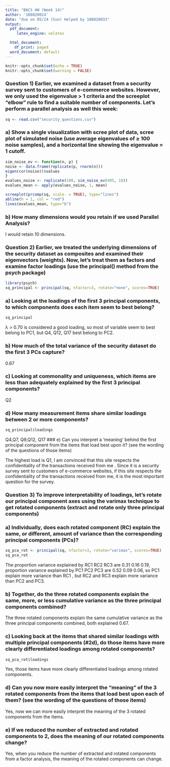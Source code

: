 ---
title: "BACS HW (Week 14)"
author: '108020024'
date: "due on 05/24 (Sun) Helped by 108020033"
output:
  pdf_document:
     latex_engine: xelatex

  html_document:
    df_print: paged
  word_document: default
---

```{r setup, include=FALSE}
knitr::opts_chunk$set(echo = TRUE)
knitr::opts_chunk$set(warning = FALSE) 

```

### Question 1)  Earlier, we examined a dataset from a security survey sent to customers of e-commerce websites. However, we only used the eigenvalue > 1 criteria and the screeplot “elbow” rule to find a suitable number of components. Let’s perform a parallel analysis as well this week:



```{r}

sq <- read.csv("security_questions.csv")
```

### a) Show a single visualization with scree plot of data, scree plot of simulated noise (use average eigenvalues of ≥ 100 noise samples), and a horizontal line showing the eigenvalue = 1 cutoff.


```{r}
sim_noise_ev <- function(n, p) {
noise <- data.frame(replicate(p, rnorm(n)))
eigen(cor(noise))$values
}
evalues_noise <- replicate(100, sim_noise_ev(405, 18))
evalues_mean <- apply(evalues_noise, 1, mean)

screeplot(prcomp(sq, scale. = TRUE), type="lines")
abline(h = 1, col = "red")
lines(evalues_mean, type="b")

```


### b) How many dimensions would you retain if we used Parallel Analysis?



I would retain 10 dimensions.


### Question 2) Earlier, we treated the underlying dimensions of the security dataset as composites and examined their eigenvectors (weights). Now, let’s treat them as factors and examine factor loadings (use the principal() method from the psych package)

```{r}
library(psych)
sq_principal <- principal(sq, nfactor=3, rotate="none", scores=TRUE)
```

### a) Looking at the loadings of the first 3 principal components, to which components does each item seem to best belong?

```{r}
sq_principal
```
λ > 0.70 is considered a good loading, so most of variable seem to best belong to PC1, but Q4, Q12, Q17 best belong to PC2.

### b) How much of the total variance of the security dataset do the first 3 PCs capture?

0.67

### c) Looking at commonality and uniqueness, which items are less than adequately explained by the first 3 principal components?

Q2


### d) How many measurement items share similar loadings between 2 or more components?

```{r}
sq_principal$loadings
```
Q4,Q7, Q9,Q12, Q17
### e) Can you interpret a ‘meaning’ behind the first principal component from the items that load best upon it? (see the wording of the questions of those items)

The highest load is Q1, I am convinced that this site respects the confidentiality of the transactions received from me . Since it is a  security survey sent to customers of e-commerce websites, if this site respects the confidentiality of the transactions received from me, it is the most important question for the survey.


### Question 3) To improve interpretability of loadings, let’s rotate our principal component axes using the varimax technique to get rotated components (extract and rotate only three principal components)

### a) Individually, does each rotated component (RC) explain the same, or different, amount of variance than the corresponding principal components (PCs)?

```{r}

sq_pca_rot <- principal(sq, nfactor=3, rotate="varimax", scores=TRUE)
sq_pca_rot
```

The proportion variance explained by RC1 RC2 RC3 are  0.31 0.16 0.19, proportion variance explained by PC1 PC2 PC3 are 0.52 0.09 0.06, so PC1 explain more variance than RC1 , but RC2 and RC3 explain more variance than PC2 and PC3.



### b) Together, do the three rotated components explain the same, more, or less cumulative variance as the three principal components combined?

The three rotated components explain the same cumulative variance as the three principal components combined, both explained 0.67.

### c) Looking back at the items that shared similar loadings with multiple principal components (#2d), do those items have more clearly differentiated loadings among rotated components?

```{r}
sq_pca_rot$loadings
```
Yes, those items have more clearly differentiated loadings among rotated components.

### d) Can you now more easily interpret the “meaning” of the 3 rotated components from the items that load best upon each of them? (see the wording of the questions of those items)

Yes, now we can more easily interpret the meaning of the 3 rotated components from the items.

### e) If we reduced the number of extracted and rotated components to 2, does the meaning of our rotated components change?


Yes, when you reduce the number of extracted and rotated components from a factor analysis, the meaning of the rotated components can change.